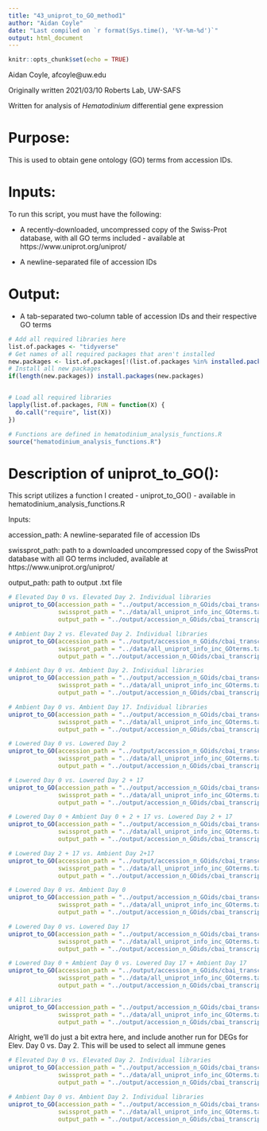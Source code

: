 ```yaml
---
title: "43_uniprot_to_GO_method1"
author: "Aidan Coyle"
date: "Last compiled on `r format(Sys.time(), '%Y-%m-%d')`"
output: html_document
---
```


```r
knitr::opts_chunk$set(echo = TRUE)
```

Aidan Coyle, afcoyle@uw.edu

Originally written 2021/03/10
Roberts Lab, UW-SAFS

Written for analysis of _Hematodinium_ differential gene expression

# Purpose:

This is used to obtain gene ontology (GO) terms from accession IDs. 

# Inputs: 

To run this script, you must have the following:

+ A recently-downloaded, uncompressed copy of the Swiss-Prot database, with all GO terms included - available at https://www.uniprot.org/uniprot/

+ A newline-separated file of accession IDs 

# Output:

+ A tab-separated two-column table of accession IDs and their respective GO terms



```r
# Add all required libraries here
list.of.packages <- "tidyverse"
# Get names of all required packages that aren't installed
new.packages <- list.of.packages[!(list.of.packages %in% installed.packages()[, "Package"])]
# Install all new packages
if(length(new.packages)) install.packages(new.packages)


# Load all required libraries
lapply(list.of.packages, FUN = function(X) {
  do.call("require", list(X))
})

# Functions are defined in hematodinium_analysis_functions.R
source("hematodinium_analysis_functions.R")
```

# Description of uniprot_to_GO():

This script utilizes a function I created - uniprot_to_GO() - available in hematodinium_analysis_functions.R

Inputs:

accession_path: A newline-separated file of accession IDs

swissprot_path: path to a downloaded uncompressed copy of the SwissProt database with all GO terms included, available at https://www.uniprot.org/uniprot/

output_path: path to output .txt file

```r

# Elevated Day 0 vs. Elevated Day 2. Individual libraries 
uniprot_to_GO(accession_path = "../output/accession_n_GOids/cbai_transcriptomev4.0/allgenes_IDs/elev0_vs_elev2_indiv_All_GeneIDs.txt",
              swissprot_path = "../data/all_uniprot_info_inc_GOterms.tab", 
              output_path = "../output/accession_n_GOids/cbai_transcriptomev4.0/allgenes_IDs/elev0_vs_elev2_indiv_All_GOIDs.txt")

# Ambient Day 2 vs. Elevated Day 2. Individual libraries
uniprot_to_GO(accession_path = "../output/accession_n_GOids/cbai_transcriptomev4.0/allgenes_IDs/amb2_vs_elev2_indiv_All_GeneIDs.txt",
              swissprot_path = "../data/all_uniprot_info_inc_GOterms.tab",
              output_path = "../output/accession_n_GOids/cbai_transcriptomev4.0/allgenes_IDs/amb2_vs_elev2_indiv_All_GOIDs.txt")

# Ambient Day 0 vs. Ambient Day 2. Individual libraries
uniprot_to_GO(accession_path = "../output/accession_n_GOids/cbai_transcriptomev4.0/allgenes_IDs/amb0_vs_amb2_indiv_All_GeneIDs.txt",
              swissprot_path = "../data/all_uniprot_info_inc_GOterms.tab",
              output_path = "../output/accession_n_GOids/cbai_transcriptomev4.0/allgenes_IDs/amb0_vs_amb2_indiv_All_GOIDs.txt")

# Ambient Day 0 vs. Ambient Day 17. Individual libraries
uniprot_to_GO(accession_path = "../output/accession_n_GOids/cbai_transcriptomev4.0/allgenes_IDs/amb0_vs_amb17_indiv_All_GeneIDs.txt",
              swissprot_path = "../data/all_uniprot_info_inc_GOterms.tab",
              output_path = "../output/accession_n_GOids/cbai_transcriptomev4.0/allgenes_IDs/amb0_vs_amb17_indiv_All_GOIDs.txt")

# Lowered Day 0 vs. Lowered Day 2
uniprot_to_GO(accession_path = "../output/accession_n_GOids/cbai_transcriptomev4.0/allgenes_IDs/low0_vs_low2_indiv_All_GeneIDs.txt",
              swissprot_path = "../data/all_uniprot_info_inc_GOterms.tab",
              output_path = "../output/accession_n_GOids/cbai_transcriptomev4.0/allgenes_IDs/low0_vs_low2_indiv_All_GOIDs.txt")

# Lowered Day 0 vs. Lowered Day 2 + 17
uniprot_to_GO(accession_path = "../output/accession_n_GOids/cbai_transcriptomev4.0/allgenes_IDs/low0_vs_low217_indiv_All_GeneIDs.txt",
              swissprot_path = "../data/all_uniprot_info_inc_GOterms.tab",
              output_path = "../output/accession_n_GOids/cbai_transcriptomev4.0/allgenes_IDs/low0_vs_low217_indiv_All_GOIDs.txt")

# Lowered Day 0 + Ambient Day 0 + 2 + 17 vs. Lowered Day 2 + 17
uniprot_to_GO(accession_path = "../output/accession_n_GOids/cbai_transcriptomev4.0/allgenes_IDs/low0_amb0217_vs_low217_indiv_All_GeneIDs.txt",
              swissprot_path = "../data/all_uniprot_info_inc_GOterms.tab",
              output_path = "../output/accession_n_GOids/cbai_transcriptomev4.0/allgenes_IDs/low0_amb0217_vs_low217_indiv_All_GOIDs.txt")

# Lowered Day 2 + 17 vs. Ambient Day 2+17
uniprot_to_GO(accession_path = "../output/accession_n_GOids/cbai_transcriptomev4.0/allgenes_IDs/low217_vs_amb217_indiv_All_GeneIDs.txt",
              swissprot_path = "../data/all_uniprot_info_inc_GOterms.tab",
              output_path = "../output/accession_n_GOids/cbai_transcriptomev4.0/allgenes_IDs/low217_vs_amb217_indiv_All_GOIDs.txt")

# Lowered Day 0 vs. Ambient Day 0
uniprot_to_GO(accession_path = "../output/accession_n_GOids/cbai_transcriptomev4.0/allgenes_IDs/low0_vs_amb0_indiv_All_GeneIDs.txt",
              swissprot_path = "../data/all_uniprot_info_inc_GOterms.tab",
              output_path = "../output/accession_n_GOids/cbai_transcriptomev4.0/allgenes_IDs/low0_vs_amb0_indiv_All_GOIDs.txt")

# Lowered Day 0 vs. Lowered Day 17
uniprot_to_GO(accession_path = "../output/accession_n_GOids/cbai_transcriptomev4.0/allgenes_IDs/low0_vs_low17_indiv_All_GeneIDs.txt",
              swissprot_path = "../data/all_uniprot_info_inc_GOterms.tab",
              output_path = "../output/accession_n_GOids/cbai_transcriptomev4.0/allgenes_IDs/low0_vs_low17_indiv_All_GOIDs.txt")

# Lowered Day 0 + Ambient Day 0 vs. Lowered Day 17 + Ambient Day 17
uniprot_to_GO(accession_path = "../output/accession_n_GOids/cbai_transcriptomev4.0/allgenes_IDs/low0_amb0_vs_low17_amb17_indiv_All_GeneIDs.txt",
              swissprot_path = "../data/all_uniprot_info_inc_GOterms.tab",
              output_path = "../output/accession_n_GOids/cbai_transcriptomev4.0/allgenes_IDs/low0_amb0_vs_low17_amb17_indiv_All_GOIDs.txt")

# All Libraries
uniprot_to_GO(accession_path = "../output/accession_n_GOids/cbai_transcriptomev4.0/allgenes_IDs/all_indiv_libraries_All_GeneIDs.txt",
              swissprot_path = "../data/all_uniprot_info_inc_GOterms.tab",
              output_path = "../output/accession_n_GOids/cbai_transcriptomev4.0/allgenes_IDs/all_indiv_libraries_All_GOIDs.txt")

```

Alright, we'll do just a bit extra here, and include another run for DEGs for Elev. Day 0 vs. Day 2. This will be used to select all immune genes


```r
# Elevated Day 0 vs. Elevated Day 2. Individual libraries 
uniprot_to_GO(accession_path = "../output/accession_n_GOids/cbai_transcriptomev4.0/DEG_IDs/elev0_vs_elev2_indiv_DEG_IDs.txt",
              swissprot_path = "../data/all_uniprot_info_inc_GOterms.tab", 
              output_path = "../output/accession_n_GOids/cbai_transcriptomev4.0/DEG_IDs/elev0_vs_elev2_indiv_DEG_GOIDs.txt")

# Ambient Day 0 vs. Ambient Day 2. Individual libraries 
uniprot_to_GO(accession_path = "../output/accession_n_GOids/cbai_transcriptomev4.0/DEG_IDs/amb0_vs_amb2_indiv_DEG_IDs.txt",
              swissprot_path = "../data/all_uniprot_info_inc_GOterms.tab", 
              output_path = "../output/accession_n_GOids/cbai_transcriptomev4.0/DEG_IDs/amb0_vs_amb2_indiv_DEG_GOIDs.txt")
```

